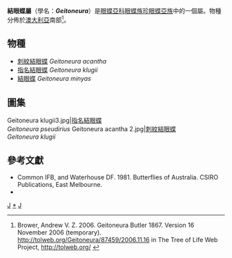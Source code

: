 {{NoteTA
|G1=Butterfly
}}
{{Automatic Taxobox
| taxon = Geitoneura
| authority = Butler, 1867
| image = Butterfly midflight.jpg
| image_caption = [[指名結眼蝶|指名結眼蝶]]<br />''Geitoneura klugii''
| type_species = [[指名結眼蝶|指名結眼蝶]]<br />''Satyrus klugii''
| type_species_authority = Guérin-Méneville, [1831]
| subdivision_ranks = 物種
| subdivision = 共3種，詳見正文。
| synonyms = 
}}

'''結眼蝶屬'''（學名：'''''Geitoneura'''''）是[[眼蝶亞科|眼蝶亞科]][[眼蝶族|眼蝶族]][[珍眼蝶亞族|珍眼蝶亞族]]中的一個屬。物種分佈於[[澳大利亞|澳大利亞]]南部<ref>Brower, Andrew V. Z. 2006. Geitoneura Butler 1867. Version 16 November 2006 (temporary). http://tolweb.org/Geitoneura/87459/2006.11.16 {{Wayback|url=http://tolweb.org/Geitoneura/87459/2006.11.16 |date=20191130234741 }} in The Tree of Life Web Project, http://tolweb.org/ {{Wayback|url=http://tolweb.org/ |date=20110515100516 }}</ref>。

== 物種 ==
* [[刺紋結眼蝶|刺紋結眼蝶]] ''Geitoneura acantha''
* [[指名結眼蝶|指名結眼蝶]] ''Geitoneura klugii''
* [[結眼蝶|結眼蝶]] ''Geitoneura minyas''

== 圖集 ==
<gallery>
Geitoneura klugii3.jpg|[[指名結眼蝶|指名結眼蝶]]<br />''Geitoneura pseudirius''
Geitoneura acantha 2.jpg|[[刺紋結眼蝶|刺紋結眼蝶]]<br />''Geitoneura klugii''
</gallery>

== 參考文獻 ==
<references/>
* Common IFB, and Waterhouse DF. 1981. Butterflies of Australia. CSIRO Publications, East Melbourne.
* {{Cite book | author = 寿建新、周尧、李宇飞 | title = 《世界蝴蝶分類名錄》 | location = 中國 | publisher = 陝西科學技術出版社 | date = 2006年4月1日 | ISBN = 9787536936768 | language= zh-hans }}

{{Commons category| Geitoneura}}

{{眼蝶亞科}}
{{taxonbar}}
[[Category:_1867年描述的分类群|J]]
[[Category:結眼蝶屬|*]]
[[Category:珍眼蝶亞族|J]]